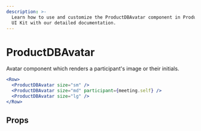 ```yaml
---
description: >-
  Learn how to use and customize the ProductDBAvatar component in ProductDB's React Native
  UI Kit with our detailed documentation.
---
```


# ProductDBAvatar

Avatar component which renders a participant's image or their initials.

```jsx
<Row>
  <ProductDBAvatar size="sm" />
  <ProductDBAvatar size="md" participant={meeting.self} />
  <ProductDBAvatar size="lg" />
</Row>
```

## Props

<PropsTable of="productdb-avatar" />

<head>
  <title>React Native UI Kit ProductDBAvatar</title>
</head>
